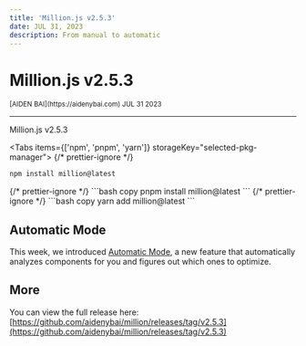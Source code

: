 ```yaml
---
title: 'Million.js v2.5.3'
date: JUL 31, 2023
description: From manual to automatic
---
```



# Million.js v2.5.3

<div className="flex justify-center">
  <small>[AIDEN BAI](https://aidenybai.com) JUL 31 2023</small>
</div>

---

<Bounties />

Million.js v2.5.3

<Tabs items={['npm', 'pnpm', 'yarn']} storageKey="selected-pkg-manager">
  {/* prettier-ignore */}
  <Tab>
  ```bash copy
  npm install million@latest
  ```
  </Tab>
  {/* prettier-ignore */}
  <Tab>
  ```bash copy
  pnpm install million@latest
  ```
  </Tab>
  {/* prettier-ignore */}
  <Tab>
  ```bash copy
  yarn add million@latest
  ```
  </Tab>
</Tabs>

<CarbonAds />

## Automatic Mode

This week, we introduced [Automatic Mode](/docs/automatic), a new feature that automatically analyzes components for you and figures out which ones to optimize.

<Tweet id="1685710432122593280" />

## More

You can view the full release here: [https://github.com/aidenybai/million/releases/tag/v2.5.3](https://github.com/aidenybai/million/releases/tag/v2.5.3)
